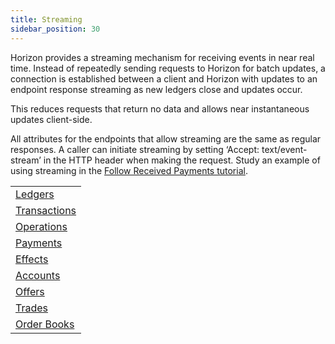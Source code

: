 ```yaml
---
title: Streaming
sidebar_position: 30
---
```



Horizon provides a streaming mechanism for receiving events in near real time. Instead of repeatedly sending requests to Horizon for batch updates, a connection is established between a client and Horizon with updates to an endpoint response streaming as new ledgers close and updates occur.

This reduces requests that return no data and allows near instantaneous updates client-side.

All attributes for the endpoints that allow streaming are the same as regular responses. A caller can initiate streaming by setting ‘Accept: text/event-stream’ in the HTTP header when making the request. Study an example of using streaming in the [Follow Received Payments tutorial](../../docs/tutorials/follow-received-payments).

<MethodTable title="Endpoints with Streaming">

|                                                        |
| ------------------------------------------------------ |
| [Ledgers](../resources/ledgers/index.mdx)              |
| [Transactions](../resources/transactions/index.mdx)    |
| [Operations](../resources/operations/index.mdx)        |
| [Payments](../resources/operations/object/payment.mdx) |
| [Effects](../resources/effects/index.mdx)              |
| [Accounts](../resources/accounts/index.mdx)            |
| [Offers](../resources/offers/index.mdx)                |
| [Trades](../resources/trades/index.mdx)                |
| [Order Books](../aggregations/order-books/index.mdx)   |

</MethodTable>
